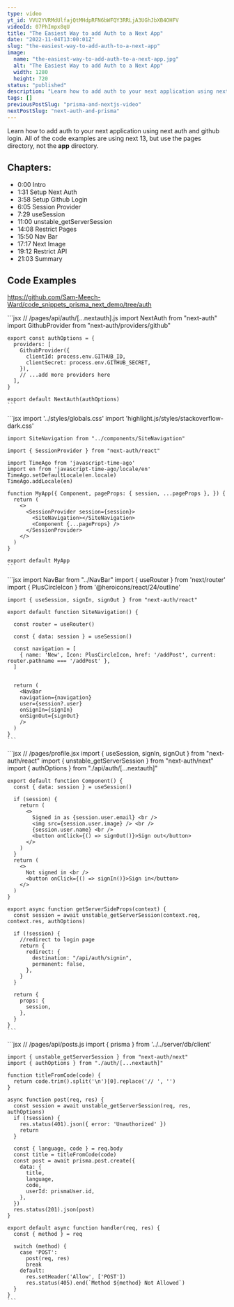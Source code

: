 ```yaml
---
type: video
yt_id: VVU2YVRMdUlfajQtMHdpRFN6bWFQY3RRLjA3UGhJbXB4OHFV
videoId: 07PhImpx8qU
title: "The Easiest Way to add Auth to a Next App"
date: "2022-11-04T13:00:01Z"
slug: "the-easiest-way-to-add-auth-to-a-next-app"
image:
  name: "the-easiest-way-to-add-auth-to-a-next-app.jpg"
  alt: "The Easiest Way to add Auth to a Next App"
  width: 1280
  height: 720
status: "published"
description: "Learn how to add auth to your next application using next auth and github login."
tags: []
previousPostSlug: "prisma-and-nextjs-video"
nextPostSlug: "next-auth-and-prisma"
---
```


Learn how to add auth to your next application using next auth and github login. All of the code examples are using next 13, but use the pages directory, not the **app** directory.

<PostCard slug="prisma-and-nextjs-video" />

## Chapters:

- 0:00​ Intro
- 1:31 Setup Next Auth
- 3:58 Setup Github Login
- 6:05 Session Provider
- 7:29 useSession
- 11:00 unstable_getServerSession
- 14:08 Restrict Pages
- 15:50 Nav Bar
- 17:17 Next Image
- 19:12 Restrict API
- 21:03 Summary

## Code Examples

https://github.com/Sam-Meech-Ward/code_snippets_prisma_next_demo/tree/auth

<Tabs>
  <Tab name="[...nextauth].js">
    ```jsx
    // /pages/api/auth/[...nextauth].js
    import NextAuth from "next-auth"
    import GithubProvider from "next-auth/providers/github"
    
    export const authOptions = {
      providers: [
        GithubProvider({
          clientId: process.env.GITHUB_ID,
          clientSecret: process.env.GITHUB_SECRET,
        }),
        // ...add more providers here
      ],
    }

    export default NextAuth(authOptions)
    ```

</Tab>
  <Tab name="_app.jsx">
    ```jsx
    import '../styles/globals.css'
    import 'highlight.js/styles/stackoverflow-dark.css'

    import SiteNavigation from "../components/SiteNavigation"

    import { SessionProvider } from "next-auth/react"

    import TimeAgo from 'javascript-time-ago'
    import en from 'javascript-time-ago/locale/en'
    TimeAgo.setDefaultLocale(en.locale)
    TimeAgo.addLocale(en)

    function MyApp({ Component, pageProps: { session, ...pageProps }, }) {
      return (
        <>
          <SessionProvider session={session}>
            <SiteNavigation></SiteNavigation>
            <Component {...pageProps} />
          </SessionProvider>
        </>
      )
    }

    export default MyApp
    ```

</Tab>
  <Tab name="SiteNavigation.jsx">
    ```jsx
    import NavBar from "../NavBar"
    import { useRouter } from 'next/router'
    import { PlusCircleIcon } from '@heroicons/react/24/outline'

    import { useSession, signIn, signOut } from "next-auth/react"

    export default function SiteNavigation() {

      const router = useRouter()

      const { data: session } = useSession()

      const navigation = [
        { name: 'New', Icon: PlusCircleIcon, href: '/addPost', current: router.pathname === '/addPost' },
      ]


      return (
        <NavBar
        navigation={navigation}
        user={session?.user}
        onSignIn={signIn}
        onSignOut={signOut}
        />
      )
    }
    ```
</Tab>
  <Tab name="Profile.jsx">
    ```jsx
    // /pages/profile.jsx
    import { useSession, signIn, signOut } from "next-auth/react"
    import { unstable_getServerSession } from "next-auth/next"
    import { authOptions } from "./api/auth/[...nextauth]"

    export default function Component() {
      const { data: session } = useSession()

      if (session) {
        return (
          <>
            Signed in as {session.user.email} <br />
            <img src={session.user.image} /> <br />
            {session.user.name} <br />
            <button onClick={() => signOut()}>Sign out</button>
          </>
        )
      }
      return (
        <>
          Not signed in <br />
          <button onClick={() => signIn()}>Sign in</button>
        </>
      )
    }

    export async function getServerSideProps(context) {
      const session = await unstable_getServerSession(context.req, context.res, authOptions)

      if (!session) {
        //redirect to login page
        return {
          redirect: {
            destination: "/api/auth/signin",
            permanent: false,
          },
        }
      }

      return {
        props: {
          session,
        },
      }
    }
    ```

  </Tab>
  <Tab name="posts.js">
    ```jsx
    // /pages/api/posts.js
    import { prisma } from '../../server/db/client'

    import { unstable_getServerSession } from "next-auth/next"
    import { authOptions } from "./auth/[...nextauth]"

    function titleFromCode(code) {
      return code.trim().split('\n')[0].replace('// ', '')
    }

    async function post(req, res) {
      const session = await unstable_getServerSession(req, res, authOptions)
      if (!session) {
        res.status(401).json({ error: 'Unauthorized' })
        return
      }
      
      const { language, code } = req.body
      const title = titleFromCode(code)
      const post = await prisma.post.create({
        data: {
          title,
          language,
          code,
          userId: prismaUser.id,
        },
      })
      res.status(201).json(post)
    }

    export default async function handler(req, res) {
      const { method } = req

      switch (method) {
        case 'POST':
          post(req, res)
          break
        default:
          res.setHeader('Allow', ['POST'])
          res.status(405).end(`Method ${method} Not Allowed`)
      }
    }
    ```
  </Tab>
</Tabs>

